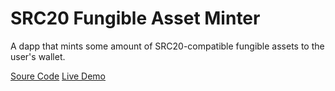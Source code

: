 # SRC20 Fungible Asset Minter

A dapp that mints some amount of SRC20-compatible fungible assets to the user's wallet.

[Soure Code](https://github.com/dhaiwat10/fuel-src20-minter)
[Live Demo](https://fuel-src20-minter.vercel.app/)
